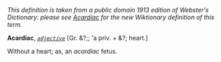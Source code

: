 ''This definition is taken from a public domain 1913 edition of Webster's Dictionary: please see [[Acardiac]] for the new Wiktionary definition of this term.''

'''Acardiac''', ''<code>[[adjective (part of speech)|adjective]]</code>'' [Gr. &?;; 'a priv. + &?; heart.]

Without a heart; as, an ''acardiac'' fetus.